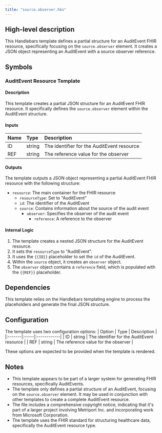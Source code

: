 ```yaml
---
title: "source.observer.hbs"
---
```


## High-level description
This Handlebars template defines a partial structure for an AuditEvent FHIR resource, specifically focusing on the `source.observer` element. It creates a JSON object representing an AuditEvent with a source observer reference.

## Symbols

### AuditEvent Resource Template
#### Description
This template creates a partial JSON structure for an AuditEvent FHIR resource. It specifically defines the `source.observer` element within the AuditEvent structure.

#### Inputs
| Name | Type | Description |
|:-----|:-----|:------------|
| ID   | string | The identifier for the AuditEvent resource |
| REF  | string | The reference value for the observer |

#### Outputs
The template outputs a JSON object representing a partial AuditEvent FHIR resource with the following structure:
- `resource`: The main container for the FHIR resource
  - `resourceType`: Set to "AuditEvent"
  - `id`: The identifier of the AuditEvent
  - `source`: Contains information about the source of the audit event
    - `observer`: Specifies the observer of the audit event
      - `reference`: A reference to the observer

#### Internal Logic
1. The template creates a nested JSON structure for the AuditEvent resource.
2. It sets the `resourceType` to "AuditEvent".
3. It uses the `{{ID}}` placeholder to set the `id` of the AuditEvent.
4. Within the `source` object, it creates an `observer` object.
5. The `observer` object contains a `reference` field, which is populated with the `{{REF}}` placeholder.

## Dependencies
This template relies on the Handlebars templating engine to process the placeholders and generate the final JSON structure.

## Configuration
The template uses two configuration options:
| Option | Type | Description |
|:-------|:-----|:------------|
| ID     | string | The identifier for the AuditEvent resource |
| REF    | string | The reference value for the observer |

These options are expected to be provided when the template is rendered.

## Notes
- This template appears to be part of a larger system for generating FHIR resources, specifically AuditEvents.
- The template only defines a partial structure of an AuditEvent, focusing on the `source.observer` element. It may be used in conjunction with other templates to create a complete AuditEvent resource.
- The file includes a comprehensive copyright notice, indicating that it's part of a larger project involving Metriport Inc. and incorporating work from Microsoft Corporation.
- The template uses the FHIR standard for structuring healthcare data, specifically the AuditEvent resource type.